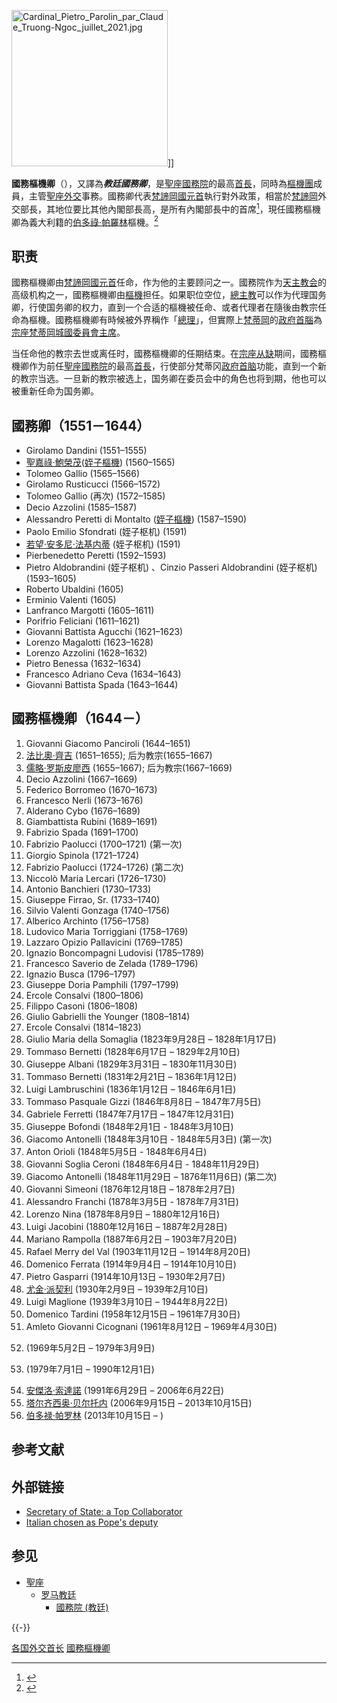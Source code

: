 {{Politics of Vatican City}}
[[File:Cardinal_Pietro_Parolin_par_Claude_Truong-Ngoc_juillet_2021.jpg|250px]]]]

'''國務樞機卿'''（{{lang-la|'''Cardinalis Secretarius Status'''}}），又譯為'''''教廷國務卿'''''，是[[國務院_(教廷)|聖座國務院]]的最高[[首長|首長]]，同時為[[樞機團|樞機團]]成員，主管[[聖座外交|聖座外交]]事務。國務卿代表[[教宗|梵諦岡國元首]]執行對外政策，相當於[[梵諦岡|梵諦岡]]外交部長，其地位要比其他內閣部長高，是所有內閣部長中的首席<ref name='profile'>{{cite web | url=http://www.vatican.va/roman_curia/secretariat_state/documents/rc_seg-st_12101998_profile_en.html | title=Profile: The Secretariat of State | accessdate=2007-04-18 | publisher=The [[圣座|Holy See]] | archive-date=2012-05-02 | archive-url=https://www.webcitation.org/67MSXWBvM?url=http://www.vatican.va/roman_curia/secretariat_state/documents/rc_seg-st_12101998_profile_en.html | dead-url=no }}</ref>，現任國務樞機卿為義大利籍的[[伯多祿·帕羅林|伯多祿·帕羅林]]樞機。<ref>{{cite web |url=http://attualita.vatican.va/sala-stampa/bollettino/2013/08/31/news/31610.html |title=存档副本 |accessdate=2013-10-28 |deadurl=yes |archiveurl=https://web.archive.org/web/20130922060821/http://attualita.vatican.va/sala-stampa/bollettino/2013/08/31/news/31610.html |archivedate=2013-09-22 }}</ref>

==职责==
國務樞機卿由[[教宗|梵諦岡國元首]]任命，作为他的主要顾问之一。國務院作为[[天主教会|天主教会]]的高级机构之一，國務樞機卿由[[樞機|樞機]]担任。如果职位空位，[[總主教|總主教]]可以作为代理国务卿，行使国务卿的权力，直到一个合适的樞機被任命、或者代理者在隨後由教宗任命為樞機。國務樞機卿有時候被外界稱作「[[總理|總理]]」，但實際上[[梵蒂岡|梵蒂岡]]的[[政府首腦|政府首腦]]為[[宗座梵蒂岡城國委員會主席|宗座梵蒂岡城國委員會主席]]。

当任命他的教宗去世或离任时，國務樞機卿的任期结束。在[[宗座从缺|宗座从缺]]期间，國務樞機卿作为前任[[國務院_(教廷)|聖座國務院]]的最高[[首長|首長]]，行使部分梵蒂冈[[政府首脑|政府首脑]]功能，直到一个新的教宗当选。一旦新的教宗被选上，国务卿在委员会中的角色也将到期，他也可以被重新任命为国务卿。

==國務卿（1551－1644）==
* Girolamo Dandini (1551–1555)
* [[嘉祿·鮑榮茂|聖嘉祿·鮑榮茂]]([[姪子樞機|姪子樞機]]) (1560–1565)
* Tolomeo Gallio (1565–1566)
* Girolamo Rusticucci (1566–1572)
* Tolomeo Gallio (再次) (1572–1585)
* Decio Azzolini (1585–1587)
* Alessandro Peretti di Montalto ([[姪子樞機|姪子樞機]]) (1587–1590)
* Paolo Emilio Sfondrati (姪子枢机) (1591)
* [[依諾增爵九世|若望·安多尼·法基内蒂]] (姪子枢机) (1591)
* Pierbenedetto Peretti (1592–1593)
* Pietro Aldobrandini (姪子枢机) 、Cinzio Passeri Aldobrandini (姪子枢机) (1593–1605)
* Roberto Ubaldini (1605)
* Erminio Valenti (1605)
* Lanfranco Margotti (1605–1611)
* Porifrio Feliciani (1611–1621)
* Giovanni Battista Agucchi (1621–1623)
* Lorenzo Magalotti (1623–1628)
* Lorenzo Azzolini (1628–1632)
* Pietro Benessa (1632–1634)
* Francesco Adriano Ceva (1634–1643)
* Giovanni Battista Spada (1643–1644)

==國務樞機卿（1644－）==
# Giovanni Giacomo Panciroli (1644–1651)
# [[歷山七世|法比奧·齊吉]] (1651–1655); 后为教宗(1655–1667)
# [[克雷芒九世|儒略·罗斯皮廖西]] (1655–1667); 后为教宗(1667–1669)
# Decio Azzolini  (1667–1669)
# Federico Borromeo (1670–1673)
# Francesco Nerli (1673–1676)
# Alderano Cybo (1676–1689)
# Giambattista Rubini (1689–1691)
# Fabrizio Spada (1691–1700)
# Fabrizio Paolucci (1700–1721) (第一次)
# Giorgio Spinola (1721–1724)
# Fabrizio Paolucci (1724–1726) (第二次)
# Niccolò Maria Lercari (1726–1730)
# Antonio Banchieri (1730–1733)
# Giuseppe Firrao, Sr. (1733–1740)
# Silvio Valenti Gonzaga (1740–1756)
# Alberico Archinto (1756–1758)
# Ludovico Maria Torriggiani (1758–1769)
# Lazzaro Opizio Pallavicini (1769–1785)
# Ignazio Boncompagni Ludovisi (1785–1789)
# Francesco Saverio de Zelada (1789–1796)
# Ignazio Busca (1796–1797)
# Giuseppe Doria Pamphili (1797–1799)
# Ercole Consalvi (1800–1806)
# Filippo Casoni (1806–1808)
# Giulio Gabrielli the Younger (1808–1814) 
# Ercole Consalvi (1814–1823)
# Giulio Maria della Somaglia (1823年9月28日 – 1828年1月17日)
# Tommaso Bernetti (1828年6月17日 – 1829年2月10日)
# Giuseppe Albani (1829年3月31日 – 1830年11月30日)
# Tommaso Bernetti (1831年2月21日 – 1836年1月12日)
# Luigi Lambruschini (1836年1月12日 – 1846年6月1日)
# Tommaso Pasquale Gizzi (1846年8月8日 – 1847年7月5日)
# Gabriele Ferretti (1847年7月17日 – 1847年12月31日)
# Giuseppe Bofondi (1848年2月1日 - 1848年3月10日)
# Giacomo Antonelli (1848年3月10日 - 1848年5月3日) (第一次)
# Anton Orioli (1848年5月5日 - 1848年6月4日)
# Giovanni Soglia Ceroni (1848年6月4日 - 1848年11月29日)
# Giacomo Antonelli (1848年11月29日 – 1876年11月6日) (第二次)
# Giovanni Simeoni (1876年12月18日 – 1878年2月7日)
# Alessandro Franchi (1878年3月5日 - 1878年7月31日)
# Lorenzo Nina (1878年8月9日 – 1880年12月16日)
# Luigi Jacobini (1880年12月16日 – 1887年2月28日)
# Mariano Rampolla (1887年6月2日 – 1903年7月20日)
# Rafael Merry del Val (1903年11月12日 – 1914年8月20日)
# Domenico Ferrata (1914年9月4日 – 1914年10月10日)
# Pietro Gasparri (1914年10月13日 – 1930年2月7日)
# [[庇護十二世|尤金·派契利]] (1930年2月9日 – 1939年2月10日) 
# Luigi Maglione (1939年3月10日 – 1944年8月22日)
# Domenico Tardini (1958年12月15日 – 1961年7月30日)
# Amleto Giovanni Cicognani (1961年8月12日 – 1969年4月30日)
# {{link-en|珍-馬利·羅佑|Jean-Marie Villot}} (1969年5月2日 – 1979年3月9日)
# {{link-en|阿戈斯蒂諾·卡薩羅利|Agostino Casaroli}} (1979年7月1日 – 1990年12月1日)
# [[安傑洛·索達諾|安傑洛·索達諾]] (1991年6月29日 – 2006年6月22日)
# [[塔尔齐西奥·贝尔托内|塔尔齐西奥·贝尔托内]] (2006年9月15日 – 2013年10月15日)
# [[伯多禄·帕罗林|伯多禄·帕罗林]] (2013年10月15日 – )

== 参考文献 ==
{{Reflist|30em}}

== 外部链接 ==
* [https://web.archive.org/web/20070115145857/http://www.zenit.org/english/visualizza.phtml?sid=91490 Secretary of State: a Top Collaborator]
* [http://news.bbc.co.uk/2/hi/europe/5106282.stm Italian chosen as Pope's deputy]{{Wayback|url=http://news.bbc.co.uk/2/hi/europe/5106282.stm |date=20161231170618 }}

== 参见 ==
{{Portal|天主教|梵蒂冈|国际关系|人物}}
* [[聖座|聖座]]
** [[罗马教廷|罗马教廷]]
*** [[國務院_(教廷)|國務院 (教廷)]]

{{-}}
{{教宗相关}}
{{圣座外交}}

[[Category:各国外交首长|]]
[[Category:國務樞機卿|]]